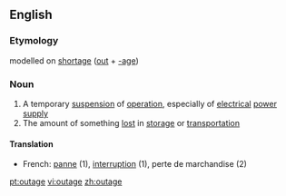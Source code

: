 {{wikipediadab}}
==English==
===Etymology===
{{US}} modelled on [[shortage]] ([[out]] + [[-age]])

===Noun===
{{en-noun}}
#A temporary [[suspension]] of [[operation]], especially of [[electrical]] [[power]] [[supply]]
#The amount of something [[lost]] in [[storage]] or [[transportation]]

====Translation====
{{top}}
*French: [[panne]] (1), [[interruption]] (1), perte de marchandise (2)
{{bottom}}

[[pt:outage]]
[[vi:outage]]
[[zh:outage]]